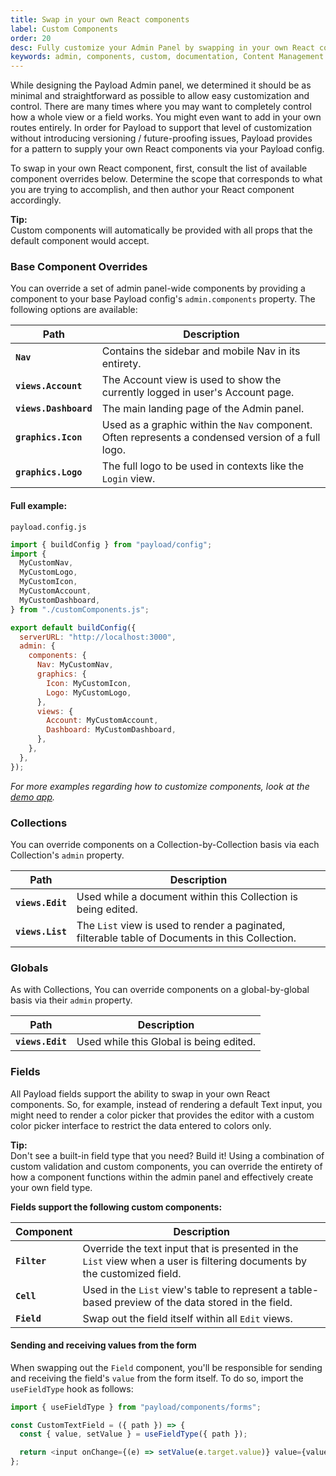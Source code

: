 ```yaml
---
title: Swap in your own React components
label: Custom Components
order: 20
desc: Fully customize your Admin Panel by swapping in your own React components. Add fields, remove views, update routes and change functions to sculpt your perfect Dashboard.
keywords: admin, components, custom, documentation, Content Management System, cms, headless, javascript, node, react, express
---
```


While designing the Payload Admin panel, we determined it should be as minimal and straightforward as possible to allow easy customization and control. There are many times where you may want to completely control how a whole view or a field works. You might even want to add in your own routes entirely. In order for Payload to support that level of customization without introducing versioning / future-proofing issues, Payload provides for a pattern to supply your own React components via your Payload config.

To swap in your own React component, first, consult the list of available component overrides below. Determine the scope that corresponds to what you are trying to accomplish, and then author your React component accordingly.

<Banner type="success">
  <strong>Tip:</strong>
  <br />
  Custom components will automatically be provided with all props that the
  default component would accept.
</Banner>

### Base Component Overrides

You can override a set of admin panel-wide components by providing a component to your base Payload config's `admin.components` property. The following options are available:

| Path                  | Description                                                                                        |
| --------------------- | -------------------------------------------------------------------------------------------------- |
| **`Nav`**             | Contains the sidebar and mobile Nav in its entirety.                                               |
| **`views.Account`**   | The Account view is used to show the currently logged in user's Account page.                      |
| **`views.Dashboard`** | The main landing page of the Admin panel.                                                          |
| **`graphics.Icon`**   | Used as a graphic within the `Nav` component. Often represents a condensed version of a full logo. |
| **`graphics.Logo`**   | The full logo to be used in contexts like the `Login` view.                                        |

#### Full example:

`payload.config.js`

```js
import { buildConfig } from "payload/config";
import {
  MyCustomNav,
  MyCustomLogo,
  MyCustomIcon,
  MyCustomAccount,
  MyCustomDashboard,
} from "./customComponents.js";

export default buildConfig({
  serverURL: "http://localhost:3000",
  admin: {
    components: {
      Nav: MyCustomNav,
      graphics: {
        Icon: MyCustomIcon,
        Logo: MyCustomLogo,
      },
      views: {
        Account: MyCustomAccount,
        Dashboard: MyCustomDashboard,
      },
    },
  },
});
```

_For more examples regarding how to customize components, look at the [demo app](https://github.com/payloadcms/payload/tree/master/demo)._

### Collections

You can override components on a Collection-by-Collection basis via each Collection's `admin` property.

| Path             | Description                                                                                      |
| ---------------- | ------------------------------------------------------------------------------------------------ |
| **`views.Edit`** | Used while a document within this Collection is being edited.                                    |
| **`views.List`** | The `List` view is used to render a paginated, filterable table of Documents in this Collection. |

### Globals

As with Collections, You can override components on a global-by-global basis via their `admin` property.

| Path             | Description                             |
| ---------------- | --------------------------------------- |
| **`views.Edit`** | Used while this Global is being edited. |

### Fields

All Payload fields support the ability to swap in your own React components. So, for example, instead of rendering a default Text input, you might need to render a color picker that provides the editor with a custom color picker interface to restrict the data entered to colors only.

<Banner type="success">
  <strong>Tip:</strong>
  <br />
  Don't see a built-in field type that you need? Build it! Using a combination
  of custom validation and custom components, you can override the entirety of
  how a component functions within the admin panel and effectively create your
  own field type.
</Banner>

**Fields support the following custom components:**

| Component    | Description                                                                                                              |
| ------------ | ------------------------------------------------------------------------------------------------------------------------ |
| **`Filter`** | Override the text input that is presented in the `List` view when a user is filtering documents by the customized field. |
| **`Cell`**   | Used in the `List` view's table to represent a table-based preview of the data stored in the field.                      |
| **`Field`**  | Swap out the field itself within all `Edit` views.                                                                       |

#### Sending and receiving values from the form

When swapping out the `Field` component, you'll be responsible for sending and receiving the field's `value` from the form itself. To do so, import the `useFieldType` hook as follows:

```js
import { useFieldType } from "payload/components/forms";

const CustomTextField = ({ path }) => {
  const { value, setValue } = useFieldType({ path });

  return <input onChange={(e) => setValue(e.target.value)} value={value} />;
};
```
